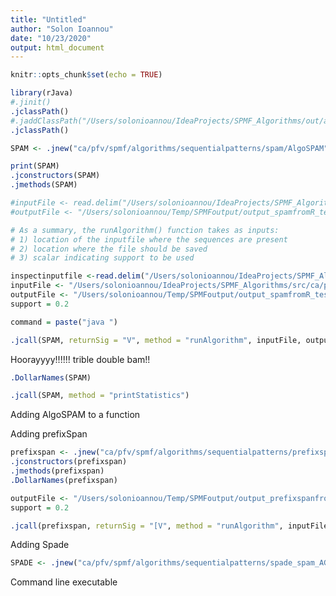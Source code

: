 ```yaml
---
title: "Untitled"
author: "Solon Ioannou"
date: "10/23/2020"
output: html_document
---
```


```r
knitr::opts_chunk$set(echo = TRUE)
```

```r
library(rJava)
#.jinit()
.jclassPath()
#.jaddClassPath("/Users/solonioannou/IdeaProjects/SPMF_Algorithms/out/artifacts/SPMF_Algorithms_jar/SPMF_Algorithms.jar")
.jclassPath()
```

```r
SPAM <- .jnew("ca/pfv/spmf/algorithms/sequentialpatterns/spam/AlgoSPAM")
```

```r
print(SPAM)
.jconstructors(SPAM)
.jmethods(SPAM)
```

```r
#inputFile <- read.delim("/Users/solonioannou/IdeaProjects/SPMF_Algorithms/src/ca/pfv/spmf/test/contextPrefixSpan.txt", header = FALSE)
#outputFile <- "/Users/solonioannou/Temp/SPMFoutput/output_spamfromR_test1.txt"

# As a summary, the runAlgorithm() function takes as inputs:
# 1) location of the inputfile where the sequences are present
# 2) location where the file should be saved
# 3) scalar indicating support to be used

inspectinputfile <-read.delim("/Users/solonioannou/IdeaProjects/SPMF_Algorithms/src/ca/pfv/spmf/test/contextPrefixSpan.txt", header = FALSE)
inputFile <- "/Users/solonioannou/IdeaProjects/SPMF_Algorithms/src/ca/pfv/spmf/test/contextPrefixSpan.txt"
outputFile <- "/Users/solonioannou/Temp/SPMFoutput/output_spamfromR_test1.txt"
support = 0.2

command = paste("java ")

.jcall(SPAM, returnSig = "V", method = "runAlgorithm", inputFile, outputFile, support)
```

Hoorayyyy!!!!!! trible double bam!!

```r
.DollarNames(SPAM)

.jcall(SPAM, method = "printStatistics")
```

Adding AlgoSPAM to a function

Adding prefixSpan

```r
prefixspan <- .jnew("ca/pfv/spmf/algorithms/sequentialpatterns/prefixspan/AlgoPrefixSpan")
.jconstructors(prefixspan)
.jmethods(prefixspan)
.DollarNames(prefixspan)

outputFile <- "/Users/solonioannou/Temp/SPMFoutput/output_prefixspanfromR.txt"
support = 0.2

.jcall(prefixspan, returnSig = "[V", method = "runAlgorithm", inputFile, outputFile, support, 5L)
```

Adding Spade

```r

SPADE <- .jnew("ca/pfv/spmf/algorithms/sequentialpatterns/spade_spam_AGP/AlgoSPADE")

```

Command line executable 

```r

```

